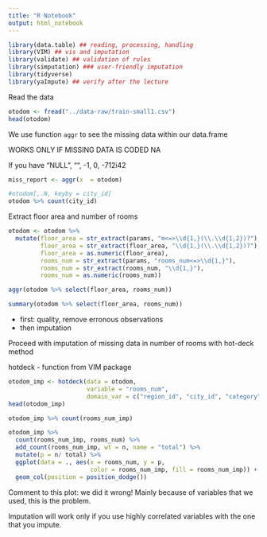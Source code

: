```yaml
---
title: "R Notebook"
output: html_notebook
---
```


```r
library(data.table) ## reading, processing, handling 
library(VIM) ## vis and imputation
library(validate) ## validation of rules 
library(simputation) ### user-friendly imputation
library(tidyverse)
library(yaImpute) ## verify after the lecture
```

Read the data

```r
otodom <- fread("../data-raw/train-small1.csv")
head(otodom)
```

We use function `aggr` to see the missing data within our data.frame

WORKS ONLY IF MISSING DATA IS CODED NA

If you have "NULL", "", -1, 0, -712i42

```r
miss_report <- aggr(x  = otodom)
```

```r
#otodom[,.N, keyby = city_id]
otodom %>% count(city_id)
```

Extract floor area and number of rooms

```r
otodom <- otodom %>%
  mutate(floor_area = str_extract(params, "m<=>\\d{1,}(\\.\\d{1,2})?"),
         floor_area = str_extract(floor_area, "\\d{1,}(\\.\\d{1,2})?"),
         floor_area = as.numeric(floor_area),
         rooms_num = str_extract(params, "rooms_num<=>\\d{1,}"),
         rooms_num = str_extract(rooms_num, "\\d{1,}"),
         rooms_num = as.numeric(rooms_num))

aggr(otodom %>% select(floor_area, rooms_num))

summary(otodom %>% select(floor_area, rooms_num))
```

- first: quality, remove erronous observations
- then imputation

Proceed with imputation of missing data in number of rooms with hot-deck method

hotdeck - function from VIM package

```r
otodom_imp <- hotdeck(data = otodom,
                      variable = "rooms_num",
                      domain_var = c("region_id", "city_id", "category"))
head(otodom_imp)
```

```r
otodom_imp %>% count(rooms_num_imp)
```

```r
otodom_imp %>%
  count(rooms_num_imp, rooms_num) %>%
  add_count(rooms_num_imp, wt = n, name = "total") %>%
  mutate(p = n/ total) %>%
  ggplot(data = ., aes(x = rooms_num, y = p, 
                       color = rooms_num_imp, fill = rooms_num_imp)) +
  geom_col(position = position_dodge())
```

Comment to this plot: we did it wrong! Mainly because of variables that we used, this is the problem. 

Imputation will work only if you use highly correlated variables with the one that you impute.

